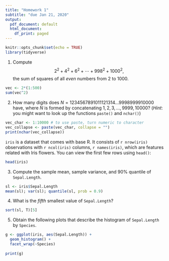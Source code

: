 ```yaml
---
title: "Homework 1"
subtitle: "due Jan 21, 2020"
output:
  pdf_document: default
  html_document:
    df_print: paged
---
```


```r
knitr::opts_chunk$set(echo = TRUE)
library(tidyverse)
```

1. Compute
$$2^2+4^2+6^2+\cdots+998^2+1000^2,$$
the sum of squares of all _even_ numbers from 2 to 1000.

```r
vec <- 2*(1:500)
sum(vec^2)
```

\bigskip

2. How many digits does $N=1234567891011121314...9998999910000$ have, where $N$ is formed by concatenating $1,2,3,\ldots,9999,10000$? (_Hint_: you might want to look up the functions `paste()` and `nchar()`)

```r
vec_char <- 1:10000 # to use paste, turn numeric to character
vec_collapse <- paste(vec_char, collapse = "")
print(nchar(vec_collapse))
```

\bigskip

`iris` is a dataset that comes with base R. It consists of `r nrow(iris)` observations with `r ncol(iris)` columns, `r names(iris)`, which are features related with Iris flowers. You can view the first few rows using `head()`:

```r
head(iris)
```

3. Compute the sample mean, sample variance, and 90% quantile of `Sepal.Length`.

```r
sl <- iris$Sepal.Length
mean(sl); var(sl); quantile(sl, prob = 0.9)
```

4. What is the _fifth_ smallest value of `Sepal.Length`?

```r
sort(sl, T)[5]
```


5. Obtain the following plots that describe the histogram of `Sepal.Length` by `Species`. 

```r
g <- ggplot(iris, aes(Sepal.Length)) + 
  geom_histogram() +
  facet_wrap(~Species) 
 
print(g)
```




